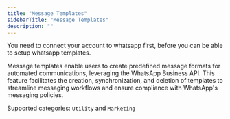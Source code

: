 ```yaml
---
title: "Message Templates"
sidebarTitle: "Message Templates"
description: ""
---
```


<Warning>
    You need to connect your account to whatsapp first, before you can be able to setup whatsapp templates.
</Warning>

Message templates enable users to create predefined message formats for automated communications, leveraging the WhatsApp Business API. This feature facilitates the creation, synchronization, and deletion of templates to streamline messaging workflows and ensure compliance with WhatsApp's messaging policies.

Supported categories: `Utility` and `Marketing`

